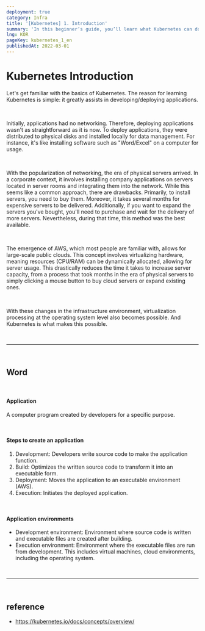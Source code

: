 ```yaml
---
deployment: true
category: Infra
title: '[Kubernetes] 1. Introduction'
summary: 'In this beginner’s guide, you’ll learn what Kubernetes can do and how to get started running your own application solutions.'
lng: KOR
pageKey: kubernetes_1_en
publishedAt: 2022-03-01
---
```


# Kubernetes Introduction

Let's get familiar with the basics of Kubernetes.
The reason for learning Kubernetes is simple: it greatly assists in developing/deploying applications.

<br />

Initially, applications had no networking.
Therefore, deploying applications wasn't as straightforward as it is now.
To deploy applications, they were distributed to physical disks and installed locally for data management.
For instance, it's like installing software such as "Word/Excel" on a computer for usage.

<br />

With the popularization of networking, the era of physical servers arrived.
In a corporate context, it involves installing company applications on servers located in server rooms and integrating them into the network.
While this seems like a common approach, there are drawbacks.
Primarily, to install servers, you need to buy them.
Moreover, it takes several months for expensive servers to be delivered. Additionally,
if you want to expand the servers you've bought, you'll need to purchase and wait for the delivery of more servers.
Nevertheless, during that time, this method was the best available.

<br />

The emergence of AWS, which most people are familiar with, allows for large-scale public clouds.
This concept involves virtualizing hardware,
meaning resources (CPU/RAM) can be dynamically allocated, allowing for server usage.
This drastically reduces the time it takes to increase server capacity,
from a process that took months in the era of physical servers to simply clicking a mouse button to buy cloud servers or expand existing ones.

<br />

With these changes in the infrastructure environment,
virtualization processing at the operating system level also becomes possible.
And Kubernetes is what makes this possible.

<br />
<hr />
<br />

## Word

<br />

#### Application

A computer program created by developers for a specific purpose.

<br />

#### Steps to create an application

1. Development: Developers write source code to make the application function.
2. Build: Optimizes the written source code to transform it into an executable form.
3. Deployment: Moves the application to an executable environment (AWS).
4. Execution: Initiates the deployed application.

<br />

#### Application environments

- Development environment: Environment where source code is written and executable files are created after building.
- Execution environment: Environment where the executable files are run from development. This includes virtual machines, cloud environments, including the operating system.

<br />
<hr />
<br />

## reference

- https://kubernetes.io/docs/concepts/overview/
